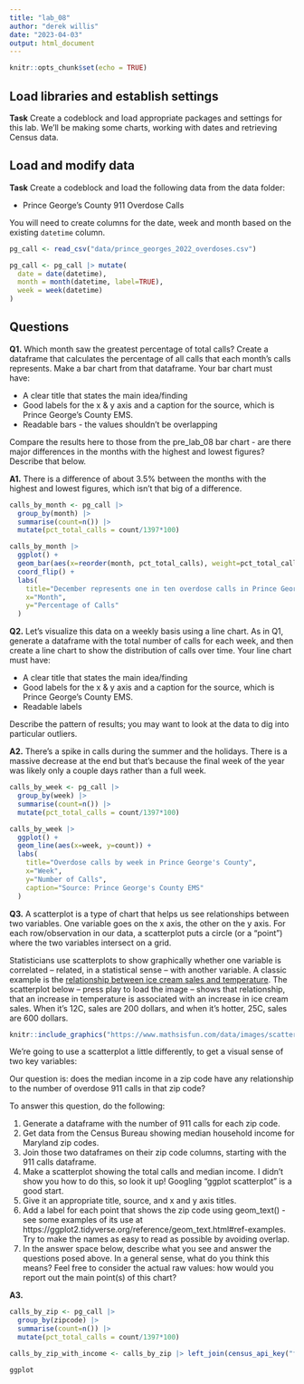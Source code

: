 ```yaml
---
title: "lab_08"
author: "derek willis"
date: "2023-04-03"
output: html_document
---
```


```r
knitr::opts_chunk$set(echo = TRUE)
```

## Load libraries and establish settings

**Task** Create a codeblock and load appropriate packages and settings for this lab. We'll be making some charts, working with dates and retrieving Census data.


## Load and modify data

**Task** Create a codeblock and load the following data from the data folder:

* Prince George's County 911 Overdose Calls

You will need to create columns for the date, week and month based on the existing `datetime` column.

```r
pg_call <- read_csv("data/prince_georges_2022_overdoses.csv") 

pg_call <- pg_call |> mutate(
  date = date(datetime),
  month = month(datetime, label=TRUE),
  week = week(datetime)
)
```


## Questions 

**Q1.** Which month saw the greatest percentage of total calls? Create a dataframe that calculates the percentage of all calls that each month's calls represents. Make a bar chart from that dataframe. Your bar chart must have:

* A clear title that states the main idea/finding
* Good labels for the x & y axis and a caption for the source, which is Prince George's County EMS.
* Readable bars - the values shouldn't be overlapping

Compare the results here to those from the pre_lab_08 bar chart - are there major differences in the months with the highest and lowest figures? Describe that below.

**A1.** There is a difference of about 3.5% between the months with the highest and lowest figures, which isn't that big of a difference.

```r
calls_by_month <- pg_call |>
  group_by(month) |>
  summarise(count=n()) |>
  mutate(pct_total_calls = count/1397*100) 

```

```r
calls_by_month |>
  ggplot() +
  geom_bar(aes(x=reorder(month, pct_total_calls), weight=pct_total_calls)) +
  coord_flip() +
  labs(
    title="December represents one in ten overdose calls in Prince George's County",
    x="Month",
    y="Percentage of Calls"
  )
```


**Q2.** Let's visualize this data on a weekly basis using a line chart. As in Q1, generate a dataframe with the total number of calls for each week, and then create a line chart to show the distribution of calls over time. Your line chart must have:

* A clear title that states the main idea/finding
* Good labels for the x & y axis and a caption for the source, which is Prince George's County EMS.
* Readable labels

Describe the pattern of results; you may want to look at the data to dig into particular outliers.

**A2.** There's a spike in calls during the summer and the holidays. There is a massive decrease at the end but that's because the final week of the year was likely only a couple days rather than a full week.

```r
calls_by_week <- pg_call |>
  group_by(week) |>
  summarise(count=n()) |>
  mutate(pct_total_calls = count/1397*100)
```

```r
calls_by_week |>
  ggplot() + 
  geom_line(aes(x=week, y=count)) +
  labs(
    title="Overdose calls by week in Prince George's County",
    x="Week",
    y="Number of Calls",
    caption="Source: Prince George's County EMS"
  )
```


**Q3.**  A scatterplot is a type of chart that helps us see relationships between two variables. One variable goes on the x axis, the other on the y axis.  For each row/observation in our data, a scatterplot puts a circle (or a "point") where the two variables intersect on a grid. 

Statisticians use scatterplots to show graphically whether one variable is correlated -- related, in a statistical sense -- with another variable.  A classic example is the [relationship between ice cream sales and temperature](https://www.mathsisfun.com/data/scatter-xy-plots.html). The scatterplot below -- press play to load the image -- shows that relationship, that an increase in temperature is associated with an increase in ice cream sales. When it's 12C, sales are 200 dollars, and when it's hotter, 25C, sales are 600 dollars.

```r
knitr::include_graphics("https://www.mathsisfun.com/data/images/scatter-ice-cream1.svg")
```

We're going to use a scatterplot a little differently, to get a visual sense of two key variables: 

Our question is: does the median income in a zip code have any relationship to the number of overdose 911 calls in that zip code?

To answer this question, do the following:

1. Generate a dataframe with the number of 911 calls for each zip code.
2. Get data from the Census Bureau showing median household income for Maryland zip codes.
3. Join those two dataframes on their zip code columns, starting with the 911 calls dataframe.
4. Make a scatterplot showing the total calls and median income. I didn't show you how to do this, so look it up! Googling "ggplot scatterplot" is a good start.
5. Give it an appropriate title, source, and x and y axis titles.
6. Add a label for each point that shows the zip code using geom_text() - see some examples of its use at https://ggplot2.tidyverse.org/reference/geom_text.html#ref-examples. Try to make the names as easy to read as possible by avoiding overlap.
7. In the answer space below, describe what you see and answer the questions posed above. In a general sense, what do you think this means? Feel free to consider the actual raw values: how would you report out the main point(s) of this chart?

**A3.**  
```r
calls_by_zip <- pg_call |>
  group_by(zipcode) |>
  summarise(count=n()) |>
  mutate(pct_total_calls = count/1397*100)
```

```r
calls_by_zip_with_income <- calls_by_zip |> left_join(census_api_key("f5517ff9ba56df6a0755960d943465f05e8b22bf"))

ggplot
```

